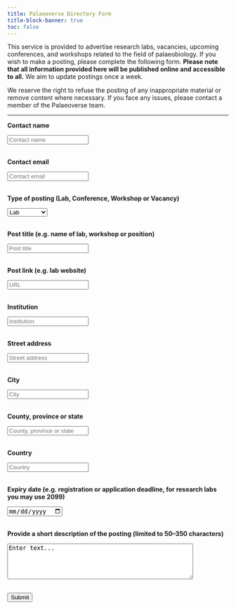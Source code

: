 ```yaml
---
title: Palaeoverse Directory Form
title-block-banner: true
toc: false
---
```


::: justify
This service is provided to advertise research labs, vacancies, upcoming conferences, and workshops related to the field of palaeobiology. If you wish to make a posting, please complete the following form. **Please note that all information provided here will be published online and accessible to all.** We aim to update postings once a week.

We reserve the right to refuse the posting of any inappropriate material or remove content where necessary. If you face any issues, please contact a member of the Palaeoverse team.
:::

------------------------------------------------------------------------

<form method="POST" action="https://script.google.com/macros/s/AKfycbxZHGbj6kZtwZAFgiRyCVR4oatI5loyr2lfm9i9zVmlJz1Vkr73WRKSgz3rnhUjzKCMpA/exec">

<p>**Contact name**</p>

<input name="Name" type="name" placeholder="Contact name" required>\
<br>

<p>**Contact email**</p>

<input name="Email" type="text" placeholder="Contact email" required>\
<br>

<p>**Type of posting (Lab, Conference, Workshop or Vacancy)**</p>

<select name = "Post"> <option value = "Lab" selected>Lab</option> <option value = "Conference">Conference</option>\
<option value = "Workshop">Workshop</option> <option value = "Vacancy">Vacancy</option> </select> <br>\

<p>**Post title (e.g. name of lab, workshop or position)**</p>

<input name="Title" type="text" placeholder="Post title" required>\
<br>

<p>**Post link (e.g. lab website)**</p>

<input name="Link" type="text" placeholder="URL" required>\
<br>

<p>**Institution**</p>

<input name="Institution" type="text" placeholder="Institution" required>\
<br>

<p>**Street address**</p>

<input name="Street" type="text" placeholder="Street address" required>\
<br>

<p>**City**</p>

<input name="City" type="text" placeholder="City" required>\
<br>

<p>**County, province or state**</p>

<input name="Province" type="text" placeholder="County, province or state" required>\
<br>

<p>**Country**</p>

<input name="Country" type="text" placeholder="Country" required>\
<br>

<p>**Expiry date (e.g. registration or application deadline, for research labs you may use 2099)**</p>

<input name="Expiry" type="date" required>\
<br>

<p>**Provide a short description of the posting (limited to 50--350 characters)**</p>

```{=html}
<textarea name="Description" rows="5" cols="50" placeholder="Enter description..." maxlength="350" minlength="50">Enter text...
  </textarea>
```
<br> <button type="submit">Submit</button>

</form>
